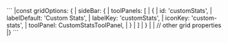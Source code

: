 <framework-specific-section frameworks="javascript">
```
|const gridOptions: {
|    sideBar: {
|        toolPanels: [
|            {
|                id: 'customStats',
|                labelDefault: 'Custom Stats',
|                labelKey: 'customStats',
|                iconKey: 'custom-stats',
|                toolPanel: CustomStatsToolPanel,
|            }
|        ]
|    }
|
|    // other grid properties
|}
```
</framework-specific-section>